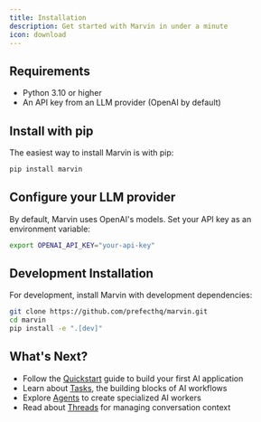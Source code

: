 ```yaml
---
title: Installation
description: Get started with Marvin in under a minute
icon: download
---
```


## Requirements

- Python 3.10 or higher
- An API key from an LLM provider (OpenAI by default)

## Install with pip

The easiest way to install Marvin is with pip:

```bash
pip install marvin
```

## Configure your LLM provider

By default, Marvin uses OpenAI's models. Set your API key as an environment variable:

```bash
export OPENAI_API_KEY="your-api-key"
```

## Development Installation

For development, install Marvin with development dependencies:

```bash
git clone https://github.com/prefecthq/marvin.git
cd marvin
pip install -e ".[dev]"
```

## What's Next?

- Follow the [Quickstart](/quickstart) guide to build your first AI application
- Learn about [Tasks](/concepts/tasks), the building blocks of AI workflows
- Explore [Agents](/concepts/agents) to create specialized AI workers
- Read about [Threads](/concepts/threads) for managing conversation context 